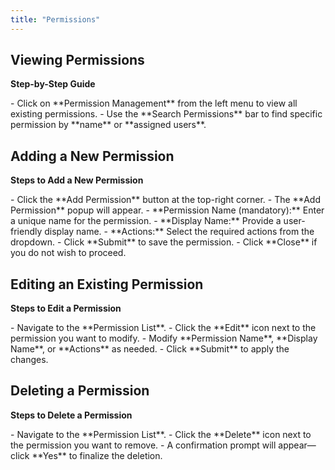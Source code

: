 ```yaml
---
title: "Permissions"
---
```


## **Viewing Permissions**

**Step-by-Step Guide**

<Steps>
  <Step title="Navigate to the Permission List Page">
    - Click on **Permission Management** from the left menu to view all existing permissions.
  </Step>
  <Step title="Search for a Permission">
    - Use the **Search Permissions** bar to find specific permission by **name** or **assigned users**.
  </Step>
</Steps>

## **Adding a New Permission**

**Steps to Add a New Permission**

<Steps>
  <Step title="Open the Add Permission Popup">
    - Click the **Add Permission** button at the top-right corner.
    - The **Add Permission** popup will appear.
  </Step>
  <Step title="Enter the Permission Details">
    - **Permission Name (mandatory):** Enter a unique name for the permission.
    - **Display Name:** Provide a user-friendly display name.
    - **Actions:** Select the required actions from the dropdown.
  </Step>
  <Step title="Submit the New Permission">
    - Click **Submit** to save the permission.
    - Click **Close** if you do not wish to proceed.
  </Step>
</Steps>

## Editing an Existing Permission

**Steps to Edit a Permission**

<Steps>
  <Step title="Locate the Permission to Edit">
    - Navigate to the **Permission List**.
    - Click the **Edit** icon next to the permission you want to modify.
  </Step>
  <Step title="Update Permission Details">
    - Modify **Permission Name**, **Display Name**, or **Actions** as needed.
  </Step>
  <Step title="Save Changes">
    - Click **Submit** to apply the changes.
  </Step>
</Steps>

## Deleting a Permission

**Steps to Delete a Permission**

<Steps>
  <Step title="Locate the Permission to Delete">
    - Navigate to the **Permission List**.
    - Click the **Delete** icon next to the permission you want to remove.
  </Step>
  <Step title="Confirm Deletion">
    - A confirmation prompt will appear—click **Yes** to finalize the deletion.
  </Step>
</Steps>